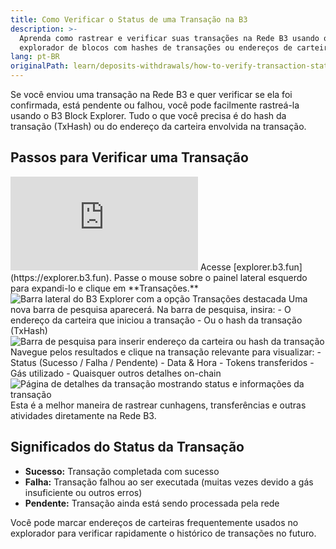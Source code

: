 ```yaml
---
title: Como Verificar o Status de uma Transação na B3
description: >-
  Aprenda como rastrear e verificar suas transações na Rede B3 usando o
  explorador de blocos com hashes de transações ou endereços de carteiras
lang: pt-BR
originalPath: learn/deposits-withdrawals/how-to-verify-transaction-status.mdx
---
```

Se você enviou uma transação na Rede B3 e quer verificar se ela foi confirmada, está pendente ou falhou, você pode facilmente rastreá-la usando o B3 Block Explorer. Tudo o que você precisa é do hash da transação (TxHash) ou do endereço da carteira envolvida na transação.

## Passos para Verificar uma Transação

<iframe
  className="w-full aspect-video rounded-xl"
  src="https://www.youtube.com/embed/CZncVWI1aHk"
  title="Como verificar o status da transação no B3"
  frameBorder="0"
  allow="accelerometer; autoplay; clipboard-write; encrypted-media; gyroscope; picture-in-picture"
  allowFullScreen
></iframe>

<Steps>
<Step title="Navegue até o B3 Explorer">
  Acesse [explorer.b3.fun](https://explorer.b3.fun).
</Step>

<Step title="Acesse transações">
  Passe o mouse sobre o painel lateral esquerdo para expandi-lo e clique em **Transações.**
  
  <Frame>
    <img src="https://s3.amazonaws.com/helpscout.net/docs/assets/685306b72e0550277aa9250e/images/687e55494b3936693ba0ecbb/file-o0WPrzMUbf.png" alt="Barra lateral do B3 Explorer com a opção Transações destacada" />
  </Frame>
</Step>

<Step title="Pesquise por sua transação">
  Uma nova barra de pesquisa aparecerá. Na barra de pesquisa, insira:
  - O endereço da carteira que iniciou a transação
  - Ou o hash da transação (TxHash)
  
  <Frame>
    <img src="https://s3.amazonaws.com/helpscout.net/docs/assets/685306b72e0550277aa9250e/images/687e556e1946514c34bffae9/file-sfCem4gBEs.png" alt="Barra de pesquisa para inserir endereço da carteira ou hash da transação" />
  </Frame>
</Step>

<Step title="Visualize os detalhes da transação">
  Navegue pelos resultados e clique na transação relevante para visualizar:
  - Status (Sucesso / Falha / Pendente)
  - Data & Hora
  - Tokens transferidos
  - Gás utilizado
  - Quaisquer outros detalhes on-chain
  
  <Frame>
    <img src="https://s3.amazonaws.com/helpscout.net/docs/assets/685306b72e0550277aa9250e/images/687e55b1ffa88610da986dfd/file-ERrTVA4NLO.png" alt="Página de detalhes da transação mostrando status e informações da transação" />
  </Frame>
  
  <Check>
    Esta é a melhor maneira de rastrear cunhagens, transferências e outras atividades diretamente na Rede B3.
  </Check>
</Step>
</Steps>

## Significados do Status da Transação

- **Sucesso:** Transação completada com sucesso
- **Falha:** Transação falhou ao ser executada (muitas vezes devido a gás insuficiente ou outros erros)
- **Pendente:** Transação ainda está sendo processada pela rede

<Tip>
Você pode marcar endereços de carteiras frequentemente usados no explorador para verificar rapidamente o histórico de transações no futuro.
</Tip>
